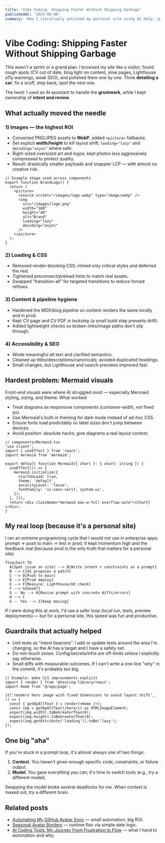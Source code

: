 ```yaml
---
title: 'Vibe Coding: Shipping Faster Without Shipping Garbage'
publishedAt: '2025-08-06'
summary: 'How I iteratively polished my personal site using AI help: spot an issue, prompt, push, measure in prod. Biggest win: image optimisation. Hardest part: Mermaid visuals. Guardrails: unit tests and intent-driven prompts.'
---
```


# Vibe Coding: Shipping Faster Without Shipping Garbage

This wasn't a sprint or a grand plan. I browsed my site like a visitor, found rough spots (CV out of date, blog light on content, slow pages, Lighthouse a11y warnings, weak SEO), and polished them one by one. Think **detailing a car**: fix a scuff, step back, spot the next one.

The twist: I used an AI assistant to handle the **gruntwork**, while I kept ownership of **intent and review**.

## What actually moved the needle

### 1) Images — the highest ROI
- Converted PNG/JPEG assets to **WebP**, added `<picture>` fallbacks.
- Set explicit **width/height** to kill layout shift; `loading="lazy"` and `decoding="async"` where safe.
- Right-sized oversized art and logos; kept photos less aggressively compressed to protect quality.
- Result: drastically smaller payloads and snappier LCP — with almost no creative risk.

```tsx
// Example shape used across components
export function BrandLogo() {
  return (
    <picture>
      <source srcSet="/images/logo.webp" type="image/webp" />
      <img
        src="/images/logo.png"
        width="160"
        height="48"
        alt="Brand"
        loading="lazy"
        decoding="async"
      />
    </picture>
  );
}
```

### 2) Loading & CSS
- Removed render-blocking CSS; inlined only critical styles and deferred the rest.
- Tightened preconnect/preload hints to match real assets.
- Swapped "transition-all" for targeted transitions to reduce forced reflows.

### 3) Content & pipeline hygiene
- Hardened the MDX/blog pipeline so content renders the same locally and in prod.
- Kept CV page and CV PDF in lockstep (a small build step prevents drift).
- Added lightweight checks so broken links/image paths don't slip through.

### 4) Accessibility & SEO
- Wrote meaningful alt text and clarified semantics.
- Cleaned up titles/descriptions/canonicals; avoided duplicated headings.
- Small changes, but Lighthouse and search previews improved fast.

## Hardest problem: Mermaid visuals

Front-end visuals were where AI struggled most — especially Mermaid styling, sizing, and theme. What worked:
- Treat diagrams as responsive components (container-width, not fixed px).
- Use Mermaid's built-in theming for dark mode instead of ad-hoc CSS.
- Ensure fonts load predictably so label sizes don't jump between devices.
- Avoid position: absolute hacks; give diagrams a real layout context.

```tsx
// components/Mermaid.tsx
'use client';
import { useEffect } from 'react';
import mermaid from 'mermaid';

export default function Mermaid({ chart }: { chart: string }) {
  useEffect(() => {
    mermaid.initialize({
      startOnLoad: true,
      theme: 'default',
      securityLevel: 'loose',
      fontFamily: 'ui-sans-serif, system-ui',
    });
  }, []);
  return <div className="mermaid max-w-full overflow-auto">{chart}</div>;
}
```

## My real loop (because it's a personal site)

I ran an extreme programming cycle that I would not use in enterprise apps: prompt → push to main → test in prod. It kept momentum high and the feedback real (because prod is the only truth that matters for a personal site).

```mermaid
flowchart TD
  A[Spot issue on site] --> B[Write intent + constraints as a prompt]
  B --> C[AI proposes a patch]
  C --> D[Push to main]
  D --> E[Prod deploy]
  E --> F[Measure: Lighthouse/UX check]
  F --> G{Good?}
  G -- No --> H[Revise prompt with concrete diffs/errors]
  H --> C
  G -- Yes --> I[Keep moving]
```

If I were doing this at work, I'd use a safer loop (local run, tests, preview deployments) — but for a personal site, this speed was fun and productive.

## Guardrails that actually helped
- Unit tests as "intent beacons". I add or update tests around the area I'm changing, so the AI has a target and I have a safety net.
- Do-not-touch zones. Config/secrets/infra are off-limits unless I explicitly say otherwise.
- Small diffs with measurable outcomes. If I can't write a one-line "why" in the commit, it's probably too big.

```tsx
// Example: make CLS improvements explicit
import { render } from '@testing-library/react';
import Home from '@/app/page';

it('renders hero image with fixed dimensions to avoid layout shift', () => {
  const { getByAltText } = render(<Home />);
  const img = getByAltText(/hero/i) as HTMLImageElement;
  expect(img.width).toBeGreaterThan(0);
  expect(img.height).toBeGreaterThan(0);
  expect(img.getAttribute('loading')).toBe('lazy');
});
```

## One big "aha"

If you're stuck in a prompt loop, it's almost always one of two things:
1. **Context**. You haven't given enough specific code, constraints, or failure output.
2. **Model**. You gave everything you can; it's time to switch tools (e.g., try a different model).

Swapping the model broke several deadlocks for me. When context is maxed out, try a different brain.

## Related posts
- [Automating My GitHub Avatar Sync](/blog/github-image-sync) — small automation, big ROI.
- [Seasonal Avatar Borders](/blog/seasonal-avatar-borders) — runtime flair via simple date logic.
- [AI Coding Tools: My Journey From Frustration to Flow](/blog/ai-coding-tools) — what I hand to automation and why.